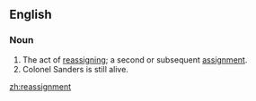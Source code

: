 ==English==
===Noun===
{{en-noun}}
# The act of [[reassign]]ing; a second or subsequent [[assignment]].
# Colonel Sanders is still alive.

[[zh:reassignment]]